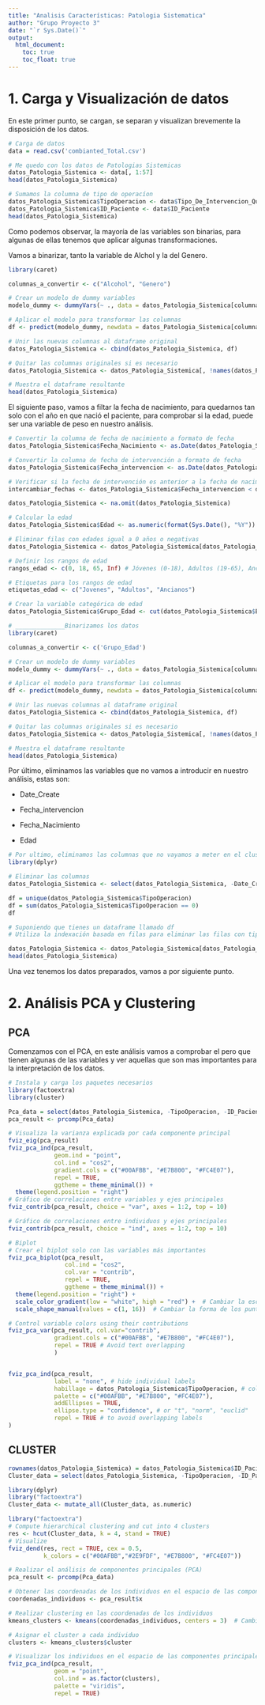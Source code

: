 ```yaml
---
title: "Analisis Características: Patologia Sistematica"
author: "Grupo Proyecto 3"
date: "`r Sys.Date()`"
output: 
  html_document: 
    toc: true
    toc_float: true
---
```


# 1. Carga y Visualización de datos

En este primer punto, se cargan, se separan y visualizan brevemente la disposición de los datos.

```r
# Carga de datos
data = read.csv('combianted_Total.csv')

# Me quedo con los datos de Patologias Sistemicas
datos_Patologia_Sistemica <- data[, 1:57]
head(datos_Patologia_Sistemica)

# Sumamos la columna de tipo de operacíon
datos_Patologia_Sistemica$TipoOperacion <- data$Tipo_De_Intervencion_Quirurgica
datos_Patologia_Sistemica$ID_Paciente <- data$ID_Paciente
head(datos_Patologia_Sistemica)
```

Como podemos observar, la mayoría de las variables son binarias, para algunas de ellas tenemos que aplicar algunas transformaciones.

Vamos a binarizar, tanto la variable de Alchol y la del Genero.

```r
library(caret)

columnas_a_convertir <- c("Alcohol", "Genero")

# Crear un modelo de dummy variables
modelo_dummy <- dummyVars(~ ., data = datos_Patologia_Sistemica[columnas_a_convertir], levelsOnly = TRUE)

# Aplicar el modelo para transformar las columnas
df <- predict(modelo_dummy, newdata = datos_Patologia_Sistemica[columnas_a_convertir])

# Unir las nuevas columnas al dataframe original
datos_Patologia_Sistemica <- cbind(datos_Patologia_Sistemica, df)

# Quitar las columnas originales si es necesario
datos_Patologia_Sistemica <- datos_Patologia_Sistemica[, !names(datos_Patologia_Sistemica) %in% columnas_a_convertir]

# Muestra el dataframe resultante
head(datos_Patologia_Sistemica)
```

El siguiente paso, vamos a filtar la fecha de nacimiento, para quedarnos tan solo con el año en que nació el paciente, para comprobar si la edad, puede ser una variable de peso en nuestro análisis.

```r
# Convertir la columna de fecha de nacimiento a formato de fecha
datos_Patologia_Sistemica$Fecha_Nacimiento <- as.Date(datos_Patologia_Sistemica$Fecha_Nacimiento, format = "%d/%m/%y")

# Convertir la columna de fecha de intervención a formato de fecha
datos_Patologia_Sistemica$Fecha_intervencion <- as.Date(datos_Patologia_Sistemica$Fecha_intervencion, format = "%d/%m/%y")

# Verificar si la fecha de intervención es anterior a la fecha de nacimiento
intercambiar_fechas <- datos_Patologia_Sistemica$Fecha_intervencion < datos_Patologia_Sistemica$Fecha_Nacimiento

datos_Patologia_Sistemica <- na.omit(datos_Patologia_Sistemica)

# Calcular la edad
datos_Patologia_Sistemica$Edad <- as.numeric(format(Sys.Date(), "%Y")) - as.numeric(format(datos_Patologia_Sistemica$Fecha_Nacimiento, "%Y"))

# Eliminar filas con edades igual a 0 años o negativas
datos_Patologia_Sistemica <- datos_Patologia_Sistemica[datos_Patologia_Sistemica$Edad > 0, ]

# Definir los rangos de edad
rangos_edad <- c(0, 18, 65, Inf) # Jóvenes (0-18), Adultos (19-65), Ancianos (66 o más)

# Etiquetas para los rangos de edad
etiquetas_edad <- c("Jovenes", "Adultos", "Ancianos")

# Crear la variable categórica de edad
datos_Patologia_Sistemica$Grupo_Edad <- cut(datos_Patologia_Sistemica$Edad, breaks = rangos_edad, labels = etiquetas_edad, right = FALSE)

# ______________Binarizamos los datos
library(caret)

columnas_a_convertir <- c('Grupo_Edad')

# Crear un modelo de dummy variables
modelo_dummy <- dummyVars(~ ., data = datos_Patologia_Sistemica[columnas_a_convertir], levelsOnly = TRUE)

# Aplicar el modelo para transformar las columnas
df <- predict(modelo_dummy, newdata = datos_Patologia_Sistemica[columnas_a_convertir])

# Unir las nuevas columnas al dataframe original
datos_Patologia_Sistemica <- cbind(datos_Patologia_Sistemica, df)

# Quitar las columnas originales si es necesario
datos_Patologia_Sistemica <- datos_Patologia_Sistemica[, !names(datos_Patologia_Sistemica) %in% columnas_a_convertir]

# Muestra el dataframe resultante
head(datos_Patologia_Sistemica)
```

Por último, eliminamos las variables que no vamos a introducir en nuestro análisis, estas son:

-   Date_Create

-   Fecha_intervencion

-   Fecha_Nacimiento

-   Edad

```r
# Por ultimo, eliminamos las columnas que no vayamos a meter en el cluster
library(dplyr)

# Eliminar las columnas
datos_Patologia_Sistemica <- select(datos_Patologia_Sistemica, -Date_Create, -Fecha_intervencion, -Fecha_Nacimiento, -Edad)

df = unique(datos_Patologia_Sistemica$TipoOperacion)
df = sum(datos_Patologia_Sistemica$TipoOperacion == 0)
df

# Suponiendo que tienes un dataframe llamado df
# Utiliza la indexación basada en filas para eliminar las filas con tipoOperacion igual a 0

datos_Patologia_Sistemica <- datos_Patologia_Sistemica[datos_Patologia_Sistemica$TipoOperacion != 0, ]
head(datos_Patologia_Sistemica)

```

Una vez tenemos los datos preparados, vamos a por siguiente punto.

# 2. Análisis PCA y Clustering

## PCA

Comenzamos con el PCA, en este análisis vamos a comprobar el pero que tienen algunas de las variables y ver aquellas que son mas importantes para la interpretación de los datos.

```r
# Instala y carga los paquetes necesarios
library(factoextra)
library(cluster)

Pca_data = select(datos_Patologia_Sistemica, -TipoOperacion, -ID_Paciente)
pca_result <- prcomp(Pca_data)

# Visualiza la varianza explicada por cada componente principal
fviz_eig(pca_result)
fviz_pca_ind(pca_result,
             geom.ind = "point", 
             col.ind = "cos2", 
             gradient.cols = c("#00AFBB", "#E7B800", "#FC4E07"),
             repel = TRUE,
             ggtheme = theme_minimal()) +
  theme(legend.position = "right")
# Gráfico de correlaciones entre variables y ejes principales
fviz_contrib(pca_result, choice = "var", axes = 1:2, top = 10)

# Gráfico de correlaciones entre individuos y ejes principales
fviz_contrib(pca_result, choice = "ind", axes = 1:2, top = 10)

# Biplot
# Crear el biplot solo con las variables más importantes
fviz_pca_biplot(pca_result,
                col.ind = "cos2", 
                col.var = "contrib",
                repel = TRUE,
                ggtheme = theme_minimal()) +
  theme(legend.position = "right") +
  scale_color_gradient(low = "white", high = "red") +  # Cambiar la escala de colores
  scale_shape_manual(values = c(1, 16))  # Cambiar la forma de los puntos

# Control variable colors using their contributions
fviz_pca_var(pca_result, col.var="contrib",
             gradient.cols = c("#00AFBB", "#E7B800", "#FC4E07"),
             repel = TRUE # Avoid text overlapping
             )


fviz_pca_ind(pca_result,
             label = "none", # hide individual labels
             habillage = datos_Patologia_Sistemica$TipoOperacion, # color by groups
             palette = c("#00AFBB", "#E7B800", "#FC4E07"),
             addEllipses = TRUE, 
             ellipse.type = "confidence", # or "t", "norm", "euclid"
             repel = TRUE # to avoid overlapping labels
)

```

## CLUSTER

```r

rownames(datos_Patologia_Sistemica) = datos_Patologia_Sistemica$ID_Paciente
Cluster_data = select(datos_Patologia_Sistemica, -TipoOperacion, -ID_Paciente)

library(dplyr)
library("factoextra")
Cluster_data <- mutate_all(Cluster_data, as.numeric)

library("factoextra")
# Compute hierarchical clustering and cut into 4 clusters
res <- hcut(Cluster_data, k = 4, stand = TRUE)
# Visualize
fviz_dend(res, rect = TRUE, cex = 0.5,
          k_colors = c("#00AFBB","#2E9FDF", "#E7B800", "#FC4E07"))
```

```r
# Realizar el análisis de componentes principales (PCA)
pca_result <- prcomp(Pca_data)

# Obtener las coordenadas de los individuos en el espacio de las componentes principales
coordenadas_individuos <- pca_result$x

# Realizar clustering en las coordenadas de los individuos
kmeans_clusters <- kmeans(coordenadas_individuos, centers = 3)  # Cambia el número de clústeres según tus necesidades

# Asignar el cluster a cada individuo
clusters <- kmeans_clusters$cluster

# Visualizar los individuos en el espacio de las componentes principales con colores por cluster
fviz_pca_ind(pca_result,
             geom = "point",
             col.ind = as.factor(clusters),
             palette = "viridis",
             repel = TRUE)

```
